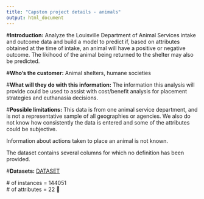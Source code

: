 ```yaml
---
title: "Capston project details - animals"
output: html_document
---
```

#**Introduction:** 
Analyze the Louisville Department of Animal Services intake and outcome data and build a model to predict if, based on attributes obtained at the time of intake, an animal will have a positive or negative outcome. The likihood of the animal being returned to the shelter may also be predicted. 	

#**Who’s the customer:** 
Animal shelters, humane societies 

#**What will they do with this information:**
The information this analysis will provide could be used to assist with cost/benefit analysis for placement strategies and euthanasia decisions.

#**Possible limitations:** 
This data is from one animal service department, and is not a representative sample of all geographies or agencies. We also do not know how consistently the data is entered and some of the attributes could be subjective.

Information about actions taken to place an animal is not known.

The dataset contains several columns for which no definition has been provided.

#**Datasets:**
[DATASET](https://data.louisvilleky.gov/dataset/animal-service-intake-and-outcome)

 # of instances = 144051  
 # of attributes = 22

 
  

